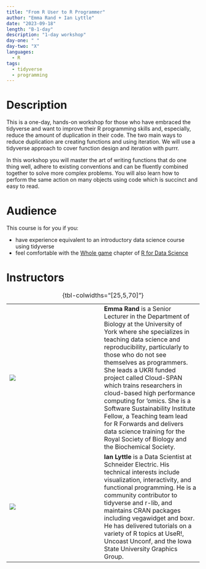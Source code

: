 ```yaml
---
title: "From R User to R Programmer"
author: "Emma Rand + Ian Lyttle"
date: "2023-09-18"
length: "B-1-day"
description: "1-day workshop"
day-one: " "
day-two: "X"
languages:
  - R
tags:
  - tidyverse
  - programming
---
```


# Description

This is a one-day, hands-on workshop for those who have embraced the tidyverse and want to improve their R programming skills and, especially, reduce the amount of duplication in their code.
The two main ways to reduce duplication are creating functions and using iteration.
We will use a tidyverse approach to cover function design and iteration with purrr.

In this workshop you will master the art of writing functions that do one thing well, adhere to existing conventions and can be fluently combined together to solve more complex problems.
You will also learn how to perform the same action on many objects using code which is succinct and easy to read.

# Audience

This course is for you if you:

-   have experience equivalent to an introductory data science course using tidyverse
-   feel comfortable with the [Whole game](https://r4ds.hadley.nz/whole-game.html) chapter of [R for Data Science](https://r4ds.hadley.nz/)

# Instructors

|                      |     |                                                                                                                                                                                                                                                                                                                                                                                                                                                                                                                                                        |
|------------------|------------------|-------------------------------------|
| ![](emma-rand.jpg)   |     | **Emma Rand** is a Senior Lecturer in the Department of Biology at the University of York where she specializes in teaching data science and reproducibility, particularly to those who do not see themselves as programmers. She leads a UKRI funded project called Cloud-SPAN which trains researchers in cloud-based high performance computing for 'omics. She is a Software Sustainability Institute Fellow, a Teaching team lead for R Forwards and delivers data science training for the Royal Society of Biology and the Biochemical Society. |
| ![](ian-lyttle.jpeg) |     | **Ian Lyttle** is a Data Scientist at Schneider Electric. His technical interests include visualization, interactivity, and functional programming. He is a community contributor to tidyverse and r-lib, and maintains CRAN packages including vegawidget and boxr. He has delivered tutorials on a variety of R topics at UseR!, Uncoast Unconf, and the Iowa State University Graphics Group.                                                                                                                                                       |

: {tbl-colwidths="\[25,5,70\]"}
